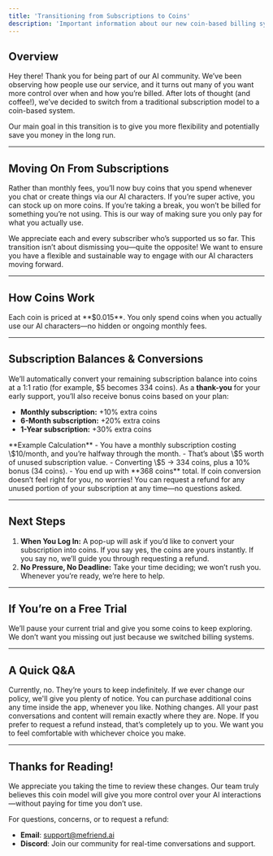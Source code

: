 ```yaml
---
title: 'Transitioning from Subscriptions to Coins'
description: 'Important information about our new coin-based billing system'
---
```


## Overview

Hey there! Thank you for being part of our AI community. We’ve been observing how people use our service, and it turns out many of you want more control over when and how you’re billed. After lots of thought (and coffee!), we’ve decided to switch from a traditional subscription model to a coin-based system.

Our main goal in this transition is to give you more flexibility and potentially save you money in the long run.

---

## Moving On From Subscriptions

Rather than monthly fees, you’ll now buy coins that you spend whenever you chat or create things via our AI characters. If you’re super active, you can stock up on more coins. If you’re taking a break, you won’t be billed for something you’re not using. This is our way of making sure you only pay for what you actually use.

<Note>
We appreciate each and every subscriber who’s supported us so far. This transition isn’t about dismissing you—quite the opposite! We want to ensure you have a flexible and sustainable way to engage with our AI characters moving forward.
</Note>

---

## How Coins Work

<CardGroup>
  <Card title="Value of a Coin" icon="coins">
    Each coin is priced at **$0.015**.
  </Card>

  <Card title="On-Demand Usage" icon="thumbs-up">
    You only spend coins when you actually use our AI characters—no hidden or ongoing monthly fees.
  </Card>
</CardGroup>

---

## Subscription Balances & Conversions

We’ll automatically convert your remaining subscription balance into coins at a 1:1 ratio (for example, \$5 becomes 334 coins). As a **thank-you** for your early support, you’ll also receive bonus coins based on your plan:

- **Monthly subscription:** +10% extra coins  
- **6-Month subscription:** +20% extra coins  
- **1-Year subscription:** +30% extra coins  

<Example>
**Example Calculation**  
- You have a monthly subscription costing \$10/month, and you’re halfway through the month.  
- That’s about \$5 worth of unused subscription value.  
- Converting \$5 → 334 coins, plus a 10% bonus (34 coins).  
- You end up with **368 coins** total.
</Example>

<Alert title="Prefer a Refund?" icon="triangle-exclamation">
  If coin conversion doesn’t feel right for you, no worries! You can request a refund for any unused portion of your subscription at any time—no questions asked.
</Alert>

---

## Next Steps

1. **When You Log In:** A pop-up will ask if you’d like to convert your subscription into coins. If you say yes, the coins are yours instantly. If you say no, we’ll guide you through requesting a refund.  
2. **No Pressure, No Deadline:** Take your time deciding; we won’t rush you. Whenever you’re ready, we’re here to help.

---

## If You’re on a Free Trial

We’ll pause your current trial and give you some coins to keep exploring. We don’t want you missing out just because we switched billing systems.

---

## A Quick Q&A

<AccordionGroup>

  <Accordion icon="circle-question" title="Do my coins expire?">
Currently, no. They’re yours to keep indefinitely. If we ever change our policy, we'll give you plenty of notice.
  </Accordion>

  <Accordion icon="bolt" title="What if I need more coins?">
You can purchase additional coins any time inside the app, whenever you like.
  </Accordion>

  <Accordion icon="comments" title="What happens to my chat history?">
Nothing changes. All your past conversations and content will remain exactly where they are.
  </Accordion>

  <Accordion icon="life-ring" title="Am I forced to convert?">
Nope. If you prefer to request a refund instead, that’s completely up to you. We want you to feel comfortable with whichever choice you make.
  </Accordion>

</AccordionGroup>

---

## Thanks for Reading!

We appreciate you taking the time to review these changes. Our team truly believes this coin model will give you more control over your AI interactions—without paying for time you don’t use.

For questions, concerns, or to request a refund:

- **Email**: [support@mefriend.ai](mailto:support@mefriend.ai)  
- **Discord**: Join our community for real-time conversations and support.
